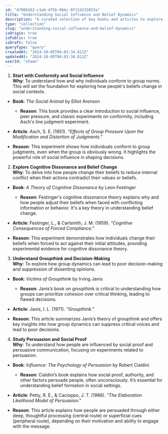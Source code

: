 ```yaml
---
id: "d7866262-c1ab-475b-96bc-0f114232023a"
title: "Understanding Social Influence and Belief Dynamics"
description: "A curated selection of key books and articles to explore how social influence, cognitive dissonance, and groupthink shape human beliefs and behavior, with an emphasis on seminal experiments."
type: "collection"
slug: "understanding-social-influence-and-belief-dynamics"
isOrigin: true
isPublic: true
isDraft: false
queryType: "query"
createdAt: "2024-10-05T04:03:34.811Z"
updatedAt: "2024-10-05T04:03:34.811Z"
userId: "shawn"
---
```


1. **Start with Conformity and Social Influence**  
**Why**: To understand how and why individuals conform to group norms. This will set the foundation for exploring how people's beliefs change in social contexts.
   
- **Book**: *The Social Animal* by Elliot Aronson
  - **Reason**: This book provides a clear introduction to social influence, peer pressure, and classic experiments on conformity, including Asch's line judgment experiment.
   
- **Article**: Asch, S. E. (1951). *"Effects of Group Pressure Upon the Modification and Distortion of Judgments."*  
- **Reason**: This experiment shows how individuals conform to group judgments, even when the group is obviously wrong. It highlights the powerful role of social influence in shaping decisions.

2. **Explore Cognitive Dissonance and Belief Change**  
**Why**: To delve into how people change their beliefs to reduce internal conflict when their actions contradict their values or beliefs.
   
- **Book**: *A Theory of Cognitive Dissonance* by Leon Festinger
  - **Reason**: Festinger's cognitive dissonance theory explains why and how people adjust their beliefs when faced with conflicting information or behavior. It's a key theory in understanding belief change.
   
- **Article**: Festinger, L., & Carlsmith, J. M. (1959). *"Cognitive Consequences of Forced Compliance."*  
- **Reason**: This experiment demonstrates how individuals change their beliefs when forced to act against their initial attitudes, providing experimental evidence for cognitive dissonance theory.

3. **Understand Groupthink and Decision-Making**  
**Why**: To explore how group dynamics can lead to poor decision-making and suppression of dissenting opinions.
   
- **Book**: *Victims of Groupthink* by Irving Janis
  - **Reason**: Janis’s book on groupthink is critical to understanding how groups can prioritize cohesion over critical thinking, leading to flawed decisions.
   
- **Article**: Janis, I. L. (1971). *"Groupthink."*  
- **Reason**: This article summarizes Janis’s theory of groupthink and offers key insights into how group dynamics can suppress critical voices and lead to poor decisions.

4. **Study Persuasion and Social Proof**  
**Why**: To understand how people are influenced by social proof and persuasive communication, focusing on experiments related to persuasion.
   
- **Book**: *Influence: The Psychology of Persuasion* by Robert Cialdini
  - **Reason**: Cialdini’s book explains how social proof, authority, and other factors persuade people, often unconsciously. It’s essential for understanding belief formation in social settings.
   
- **Article**: Petty, R. E., & Cacioppo, J. T. (1986). *"The Elaboration Likelihood Model of Persuasion."*  
- **Reason**: This article explains how people are persuaded through either deep, thoughtful processing (central route) or superficial cues (peripheral route), depending on their motivation and ability to engage with the message.
